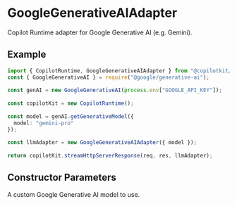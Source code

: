


# GoogleGenerativeAIAdapter

Copilot Runtime adapter for Google Generative AI (e.g. Gemini).
 
## Example
 
```ts
import { CopilotRuntime, GoogleGenerativeAIAdapter } from "@copilotkit/runtime";
const { GoogleGenerativeAI } = require("@google/generative-ai");
 
const genAI = new GoogleGenerativeAI(process.env["GOOGLE_API_KEY"]);
 
const copilotKit = new CopilotRuntime();
 
const model = genAI.getGenerativeModel({
  model: "gemini-pro"
});
 
const llmAdapter = new GoogleGenerativeAIAdapter({ model });
 
return copilotKit.streamHttpServerResponse(req, res, llmAdapter);
```

## Constructor Parameters

<PropertyReference name="model" type="GenerativeModel"  > 
A custom Google Generative AI model to use.
</PropertyReference>

